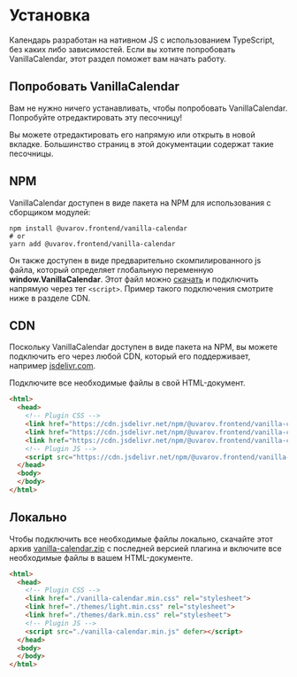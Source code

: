 # Установка

Календарь разработан на нативном JS с использованием TypeScript, без каких либо зависимостей. Если вы хотите попробовать VanillaCalendar, этот раздел поможет вам начать работу.

## Попробовать VanillaCalendar

Вам не нужно ничего устанавливать, чтобы попробовать VanillaCalendar. Попробуйте отредактировать эту песочницу!

<Sandbox example="try-vanilla-calendar" />

Вы можете отредактировать его напрямую или открыть в новой вкладке. Большинство страниц в этой документации содержат такие песочницы.

## NPM

VanillaCalendar доступен в виде пакета на NPM для использования с сборщиком модулей:

```shell
npm install @uvarov.frontend/vanilla-calendar
# or
yarn add @uvarov.frontend/vanilla-calendar
```

Он также доступен в виде предварительно скомпилированного js файла, который определяет глобальную переменную **window.VanillaCalendar**.
Этот файл можно <a href="https://cdn.jsdelivr.net/npm/@uvarov.frontend/vanilla-calendar/build/vanilla-calendar.min.js" rel="noreferrer" target="_blank">скачать</a> и подключить напрямую через тег `<script>`. Пример такого подключения смотрите ниже в разделе CDN.

## CDN

Поскольку VanillaCalendar доступен в виде пакета на NPM, вы можете подключить его через любой CDN, который его поддерживает, например <a href="https://cdn.jsdelivr.net/npm/@uvarov.frontend/vanilla-calendar/build/" rel="noreferrer" target="_blank">jsdelivr.com</a>.

Подключите все необходимые файлы в свой HTML-документ.

```html
<html>
  <head>
    <!-- Plugin CSS -->
    <link href="https://cdn.jsdelivr.net/npm/@uvarov.frontend/vanilla-calendar/build/vanilla-calendar.min.css" rel="stylesheet">
    <link href="https://cdn.jsdelivr.net/npm/@uvarov.frontend/vanilla-calendar/build/themes/light.min.css" rel="stylesheet">
    <link href="https://cdn.jsdelivr.net/npm/@uvarov.frontend/vanilla-calendar/build/themes/dark.min.css" rel="stylesheet">
    <!-- Plugin JS -->
    <script src="https://cdn.jsdelivr.net/npm/@uvarov.frontend/vanilla-calendar/build/vanilla-calendar.min.js" defer></script>
  </head>
  <body>
  </body>
</html>
```

## Локально

Чтобы подключить все необходимые файлы локально, скачайте этот архив [vanilla-calendar.zip](https://vanilla-calendar.com/vanilla-calendar.zip) с последней версией плагина и включите все необходимые файлы в вашем HTML-документе.

```html
<html>
  <head>
    <!-- Plugin CSS -->
    <link href="./vanilla-calendar.min.css" rel="stylesheet">
    <link href="./themes/light.min.css" rel="stylesheet">
    <link href="./themes/dark.min.css" rel="stylesheet">
    <!-- Plugin JS -->
    <script src="./vanilla-calendar.min.js" defer></script>
  </head>
  <body>
  </body>
</html>
```
